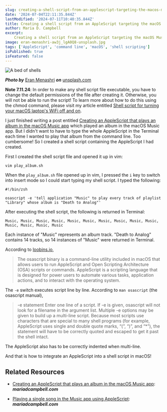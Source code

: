 ```yaml
---
slug: creating-a-shell-script-from-an-applescript-targeting-the-macos-music-app
date: '2024-07-04T22:11:35.844Z'
lastModified: '2024-07-11T10:40:35.844Z'
title: Creating a shell script from an AppleScript targeting the macOS Music app
author: Maria D. Campbell
excerpt:
    Creating a shell script from an AppleScript targeting the macOS Music app.
image: eran-menashri-aw3j_lgA0Q8-unsplash.jpg
tags: ['AppleScript', 'command line', 'macOS', 'shell scripting']
isPublished: true
isFeatured: false
---
```


![A bed of shells](eran-menashri-aw3j_lgA0Q8-unsplash.jpg)

**_Photo by_** [Eran Menashri](https://unsplash.com/@chesnutt) **_on_**
[unsplash.com](https://unsplash.com/photos/white-and-brown-stone-fragments-aw3j_lgA0Q8)

**Note 7.11.24**: In order to make any shell script file executable, you have to
change the default permissions of the file after creating it. Otherwise, you
will not be able to run the script! To learn more about how to do this using the
chmod command, please visit my article entitled
[Shell script for turning your macOS laptop's WiFi off and on](/blog/shell-script-for-turning-your-macos-laptops-wifi-off-and-on).

I just finished writing a post entitled
[Creating an AppleScript that plays an album in the macOS Music app](/blog/creating-an-applescript-that-plays-an-album-in-the-macos-music-app)
which played an album in the macOS Music app. But I didn't want to have to type
the whole AppleScript in the Terminal each time I wanted to play that album from
the command line. Too cumbersome! So I created a shell script containing the
AppleScript I had created.

First I created the shell script file and opened it up in vim:

```shell
vim play_album.sh
```

When the `play_album.sh` file opened up in vim, I pressed the `i` key to switch
into insert mode so I could start typing my shell script. I typed the following:

```shell
#!/bin/zsh

osascript -e 'tell application "Music" to play every track of playlist "Library" whose album is "Death to Analog"'
```

After executing the shell script, the following is returned in Terminal:

```shell
Music, Music, Music, Music, Music, Music, Music, Music, Music, Music, Music, Music, Music, Music
```

Each instance of "Music" represents an album track. "Death to Analog" contains
14 tracks, so 14 instances of "Music" were returned in Terminal.

According to [loobins.io](https://www.loobins.io/binaries/osascript/),

> The osascript binary is a command-line utility included in macOS that allows
> users to run AppleScript and Open Scripting Architecture (OSA) scripts or
> commands. AppleScript is a scripting language that is designed for power users
> to automate various tasks, application actions, and to interact with the
> operating system.

The `-e` switch executes script line by line. According to `man osascript` (the
osascript manual),

> -e statement Enter one line of a script. If -e is given, osascript will not
> look for a filename in the argument list. Multiple -e options may be given to
> build up a multi-line script. Because most scripts use characters that are
> special to many shell programs (for example, AppleScript uses single and
> double quote marks, “(”, “)”, and “\*”), the statement will have to be
> correctly quoted and escaped to get it past the shell intact.

The AppleScript also has to be correctly indented when multi-line.

And that is how to integrate an AppleScript into a shell script in macOS!

## Related Resources

-   [Creating an AppleScript that plays an album in the macOS Music app](/blog/creating-an-applescript-that-plays-an-album-in-the-macos-music-app):
    **_mariadcampbell.com_**

-   [Playing a single song in the Music app using AppleScript](http://localhost:3000/blog/playing-a-single-song-in-the-music-app-using-applescript):
    **_mariadcampbell.com_**
